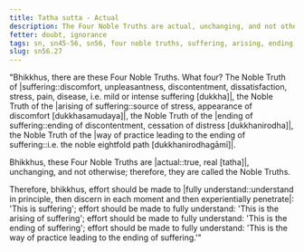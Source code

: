 ```yaml
---
title: Tatha sutta - Actual
description: The Four Noble Truths are actual, unchanging, and not otherwise; therefore, they are called the Noble Truths.
fetter: doubt, ignorance
tags: sn, sn45-56, sn56, four noble truths, suffering, arising, ending, way of practice, actual, true, path
slug: sn56.27
---
```


"Bhikkhus, there are these Four Noble Truths. What four? The Noble Truth of |suffering::discomfort, unpleasantness, discontentment, dissatisfaction, stress, pain, disease, i.e. mild or intense suffering [dukkha]|, the Noble Truth of the \|arising of suffering::source of stress, appearance of discomfort [dukkhasamudaya]|, the Noble Truth of the \|ending of suffering::ending of discontentment, cessation of distress [dukkhanirodha]|, the Noble Truth of the \|way of practice leading to the ending of suffering::i.e. the noble eightfold path [dukkhanirodhagāmī]|.

Bhikkhus, these Four Noble Truths are |actual::true, real [tatha]|, unchanging, and not otherwise; therefore, they are called the Noble Truths.

Therefore, bhikkhus, effort should be made to \|fully understand::understand in principle, then discern in each moment and then experientially penetrate|: 'This is suffering';
effort should be made to fully understand: 'This is the arising of suffering';
effort should be made to fully understand: 'This is the ending of suffering';
effort should be made to fully understand: 'This is the way of practice leading to the ending of suffering.'"